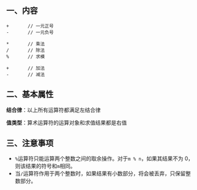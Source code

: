 ## 一、内容

```
+		// 一元正号
-		// 一元负号

*		// 乘法
/		// 除法
%		// 求模

+		// 加法
-		// 减法
```



## 二、基本属性

**结合律**：以上所有运算符都满足左结合律

**值类型**：算术运算符的运算对象和求值结果都是右值



## 三、注意事项

- `%`运算符只能运算两个整数之间的取余操作。对于`m % n`，如果其结果不为 0，则该结果的符号和`m`相同。
- 当`/`运算符作用于两个整数时，如果结果有小数部分，将会被丢弃，只保留整数部分。